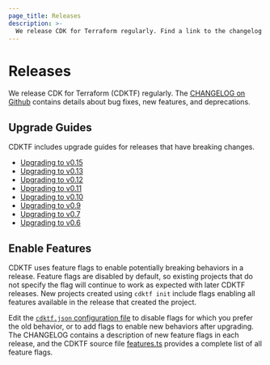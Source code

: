 ```yaml
---
page_title: Releases
description: >-
  We release CDK for Terraform regularly. Find a link to the changelog and upgrade guides. Use feature flags to enable new behaviors.
---
```


# Releases

We release CDK for Terraform (CDKTF) regularly. The [CHANGELOG on Github](https://github.com/hashicorp/terraform-cdk/blob/main/CHANGELOG.md) contains details about bug fixes, new features, and deprecations.

## Upgrade Guides

CDKTF includes upgrade guides for releases that have breaking changes.

- [Upgrading to v0.15](/terraform/cdktf/release/upgrade-guide-v0-15)
- [Upgrading to v0.13](/terraform/cdktf/release/upgrade-guide-v0-13)
- [Upgrading to v0.12](/terraform/cdktf/release/upgrade-guide-v0-12)
- [Upgrading to v0.11](/terraform/cdktf/release/upgrade-guide-v0-11)
- [Upgrading to v0.10](/terraform/cdktf/release/upgrade-guide-v0-10)
- [Upgrading to v0.9](/terraform/cdktf/release/upgrade-guide-v0-9)
- [Upgrading to v0.7](/terraform/cdktf/release/upgrade-guide-v0-7)
- [Upgrading to v0.6](/terraform/cdktf/release/upgrade-guide-v0-6)

## Enable Features

CDKTF uses feature flags to enable potentially breaking behaviors in a release. Feature flags are disabled by default, so existing projects that do not specify the flag will continue to work as expected with later CDKTF releases. New projects created using `cdktf init` include flags enabling all features available in the release that created the project.

Edit the [`cdktf.json` configuration file](/terraform/cdktf/create-and-deploy/configuration-file#enable-features) to disable flags for which you prefer the old behavior, or to add flags to enable new behaviors after upgrading. The CHANGELOG contains a description of new feature flags in each release, and the CDKTF source file [features.ts](https://github.com/hashicorp/terraform-cdk/blob/main/packages/cdktf/lib/features.ts) provides a complete list of all feature flags.
